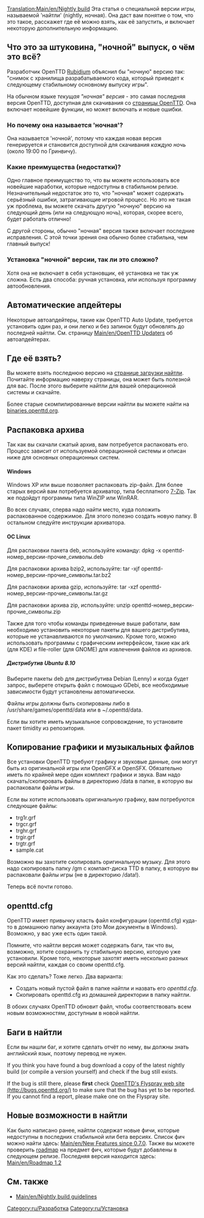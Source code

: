 [[Translation:Main/en/Nightly build]]
Эта статья о специальной версии игры, называемой 'найтли'  (nightly, ночная). Она даст вам понятие о том, что это такое, расскажет где её можно взять, как её запустить, и включает некоторую дополнительную информацию.

== Что это за штуковина, "ночной" выпуск, о чём это всё? ==

Разработчик OpenTTD [[Archive/en/Rubidium|Rubidium]] объяснил бы "ночную" версию так: "снимок с хранилища разрабатываемого кода, который приведет к следующему стабильному основному выпуску игры".

На обычном языке ''текущая "ночная" версия'' - это самая последняя версия OpenTTD, доступная для скачивания со [http://nightly.openttd.org/ страницы OpenTTD]. Она включает новейшие функции, но может включать и новые ошибки.

=== Но почему она называется 'ночная'? ===
Она называется 'ночной', потому что каждая новая версия генерируется и становится доступной для скачивания ''каждую ночь'' (около 19:00 по Гринвичу).

=== Какие преимущества (недостатки)? ===
Одно главное преимущество то, что вы можете использовать все новейшие наработки, которые недоступны в стабильном релизе. Незначительный недостаток это то, что "ночная" может содержать серьёзный ошибки, затрагивающие игровой процесс. Но это не такая уж проблема, вы можете скачать другую "ночную" версию на следующий день (или на следующую ночь), которая, скорее всего, будет работать отлично!

С другой стороны, обычно "ночная" версия также включает последние исправления. С этой точки зрения она обычно более стабильна, чем главный выпуск!

=== Установка "ночной" версии, так ли это сложно? ===
Хотя она не включает в себя установщик, её установка не так уж сложна. Есть два способа: ручная установка, или используя программу автообновления.

== Автоматические апдейтеры ==
Некоторые автоапдейтеры, такие как OpenTTD Auto Update, требуется установить один раз, и они легко и без запинок будут обновлять до последней найтли. См. страницу [[Main/en/OpenTTD Updaters]] об автоапдейтерах.

== Где её взять? ==
Вы можете взять последнюю версию на [http://nightly.openttd.org/ странице загрузки найтли]. Почитайте информацию наверху страницы, она может быть полезной для вас. После этого выберите найтли для вашей операционной системы и скачайте.

Более старые скомпилированные версии найтли вы можете найти на [http://binaries.openttd.org/ binaries.openttd.org].

== Распаковка архива ==
Так как вы скачали сжатый архив, вам потребуется распаковать его. Процесс зависит от используемой операционной системы и описан ниже для основных операционных систем.

==== Windows ====
Windows XP или выше позволяет распаковать zip-файл. Для более старых версий вам потребуется архиватор, типа бесплатного [http://www.7-zip.org/ 7-Zip]. Так же подойдут программы типа WinZIP или WinRAR.

Во всех случаях, сперва надо найти место, куда положить распакованное содержимое. Для этого полезно создать новую папку. В остальном следуйте инструкции архиватора.

==== ОС Linux ====

Для распаковки пакета deb, используйте команду:
dpkg -x openttd-номер_версии-прочие_символы.deb

Для распаковки архива bzip2, используйте:
tar -xjf openttd-номер_версии-прочие_символы.tar.bz2

Для распаковки архива gzip, используйте:
tar -xzf openttd-номер_версии-прочие_символы.tar.gz

Для распаковки архива zip, используйте:
unzip openttd-номер_версии-прочие_символы.zip

Также для того чтобы команды приведенные выше работали, вам необходимо установить некоторые пакеты для вашего дистрибутива, которые не устанавливаются по умолчанию.
Кроме того, можно использовать программы с графическим интерфейсом, такие как ark (для KDE) и file-roller (для GNOME) для извлечения файлов из архивов.

===== Дистрибутив Ubuntu 8.10 =====
Выберите пакеты deb для дистрибутива Debian (Lenny) и когда будет запрос, выберете открыть файл с помощью GDebi, все необходимые зависимости будут установлены автоматически.

Файлы игры должны быть скопированы либо в /usr/share/games/openttd/data или в ~/.openttd/data.

Если вы хотите иметь музыкальное сопровождение, то установите пакет timidity из репозитория.

{{ru/Заметка|Все вышеуказанное должно быть работоспособно в версии 8.04, но если GDebi жалуется о том что не может найти зависимости, то попробуйте версию игры для дистрибутива Debian (Etch). Очевидно, это должно также работать с другими системами на основе Debian.}}

== Копирование графики и музыкальных файлов ==
Все установки OpenTTD требуют графику и звуковые данные, они могут быть из оригинальной игры или OpenGFX и OpenSFX. Обязательно иметь по крайней мере один комплект графики и звука. Вам надо скачать/скопировать файлы в директорию /data в папке, в которую вы распаковали файлы игры.

Если вы хотите использовать оригинальную графику, вам потребуются следующие файлы:
* trg1r.grf
* trgcr.grf
* trghr.grf
* trgir.grf
* trgtr.grf
* sample.cat 

Возможно вы захотите скопировать оригинальную музыку. Для этого надо скопировать папку /gm с компакт-диска TTD в папку, в которую вы распаковали файлы игры (не в директорию /data!).

Теперь всё почти готово.

== openttd.cfg ==
OpenTTD имеет привычку класть файл конфигурации (openttd.cfg) куда-то в домашнюю папку аккаунта (это Мои документы в Windows). Возможно, у вас уже есть один такой.

Помните, что найтли версия может содержать баги, так что вы, возможно, хотите сохранить ту стабильную версию, которую уже установили. Кроме того, некоторые захотят иметь несколько разных версий найтли, каждая со своим openttd.cfg. 

Как это сделать? Тоже легко. Два варианта:

* Создать новый пустой файл в папке найтли и назвать его ''openttd.cfg''.
* Скопировать openttd.cfg из домашней директории в папку найтли.

В обоих случаях OpenTTD обновит файл, чтобы соответствовать всем новым возможностям, доступным в новой найтли.

== Баги в найтли ==
Если вы нашли баг, и хотите сделать отчёт по нему, вы должны знать английский язык, поэтому перевод не нужен.

If you think you have found a bug download a copy of the latest nightly build (or compile a version yourself) and check if the bug still exists.

If the bug is still there, please '''first''' check [http://bugs.openttd.org/ OpenTTD's Flyspray web site (http://bugs.openttd.org/)] to make sure that the bug has yet to be reported.  If you cannot find a report, please make one on the Flyspray site.

== Новые возможности в найтли ==
Как было написано ранее, найтли содержат новые фичи, которые недоступны в последних стабильной или бета версиях. Список фич можно найти здесь: [[Main/en/New Features since 0.7.0]]. Также вы можете проверить 
[[Main/en/Roadmap|roadmap]] на предмет фич, которые будут добавлены в следующем релизе. Последняя версия находится здесь: [[Main/en/Roadmap 1.2]]

== См. также ==
* [[Main/en/Nightly build guidelines]]

[[Category:ru/Разработка]]
[[Category:ru/Установка]]